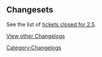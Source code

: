 ==Changesets==

See the list of [http://trac.wordpress.org/query?status=closed&milestone=2.5&order=id tickets closed for 2.5].


[[WordPress Versions|View other Changelogs]]


[[Category:Changelogs]]